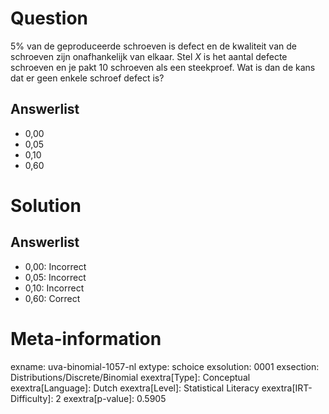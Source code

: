 Question
========

5% van de geproduceerde schroeven is defect en de kwaliteit van de
schroeven zijn onafhankelijk van elkaar. Stel *X* is het aantal defecte
schroeven en je pakt 10 schroeven als een steekproef. Wat is dan de kans
dat er geen enkele schroef defect is?

Answerlist
----------

* 0,00
* 0,05
* 0,10
* 0,60

Solution
========

Answerlist
----------

* 0,00: Incorrect
* 0,05: Incorrect
* 0,10: Incorrect
* 0,60: Correct

Meta-information
================
exname: uva-binomial-1057-nl
extype: schoice
exsolution: 0001
exsection: Distributions/Discrete/Binomial
exextra[Type]: Conceptual
exextra[Language]: Dutch
exextra[Level]: Statistical Literacy
exextra[IRT-Difficulty]: 2
exextra[p-value]: 0.5905
